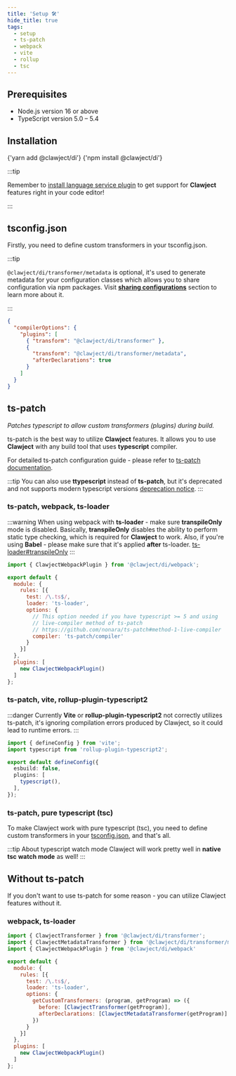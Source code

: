 ```yaml
---
title: 'Setup 🛠'
hide_title: true
tags:
  - setup
  - ts-patch
  - webpack
  - vite
  - rollup
  - tsc
---
```


## Prerequisites
  - Node.js version 16 or above
  - TypeScript version 5.0 – 5.4

## Installation


<Tabs>
  <TabItem value="yarn" label="yarn" default>
    <CodeBlock language="bash">
      {'yarn add @clawject/di'}
    </CodeBlock>
  </TabItem>
  <TabItem value="npm" label="npm">
    <CodeBlock language="bash">
      {'npm install @clawject/di'}
    </CodeBlock>
  </TabItem>
</Tabs>

:::tip

Remember to [install language service plugin](./language-service) to get support for **Clawject** features right in your code editor!

:::

## tsconfig.json

Firstly, you need to define custom transformers in your tsconfig.json.

:::tip

`@clawject/di/transformer/metadata` is optional, it's used to generate metadata for your configuration classes which allows you to share configuration via npm packages.
Visit [**sharing configurations**](./guides/sharing-configurations) section to learn more about it.

:::

```json title="tsconfig.json"
{
  "compilerOptions": {
    "plugins": [
      { "transform": "@clawject/di/transformer" },
      {
        "transform": "@clawject/di/transformer/metadata",
        "afterDeclarations": true
      }
    ]
  }
}
```

## ts-patch
*Patches typescript to allow custom transformers (plugins) during build.*

ts-patch is the best way to utilize **Clawject** features.
It allows you to use **Clawject** with any build tool that uses **typescript** compiler.

For detailed ts-patch configuration guide - please refer to [ts-patch documentation](https://github.com/nonara/ts-patch#readme).

:::tip
You can also use **ttypescript** instead of **ts-patch**, but it's deprecated and not supports modern typescript versions
[deprecation notice](https://github.com/cevek/ttypescript#deprecation-notice).
:::

### ts-patch, webpack, ts-loader

:::warning
When using webpack with **ts-loader** - make sure **transpileOnly** mode is disabled.
Basically, **transpileOnly** disables the ability to perform static type checking,
which is required for **Clawject** to work.
Also, if you're using **Babel** - please make sure that it's applied **after** ts-loader.
[ts-loader#transpileOnly](https://github.com/TypeStrong/ts-loader#transpileonly)
:::

```js title="webpack.config.js"
import { ClawjectWebpackPlugin } from '@clawject/di/webpack';

export default {
  module: {
    rules: [{
      test: /\.ts$/,
      loader: 'ts-loader',
      options: {
        // This option needed if you have typescript >= 5 and using
        // live-compiler method of ts-patch
        // https://github.com/nonara/ts-patch#method-1-live-compiler
        compiler: 'ts-patch/compiler'
      }
    }]
  },
  plugins: [
    new ClawjectWebpackPlugin()
  ]
};
```

### ts-patch, vite, rollup-plugin-typescript2

:::danger
Currently **Vite** or **rollup-plugin-typescript2** not correctly utilizes ts-patch,
it's ignoring compilation errors produced by Clawject, so it could lead to runtime errors.
:::

```ts title="vite.config.ts"
import { defineConfig } from 'vite';
import typescript from 'rollup-plugin-typescript2';

export default defineConfig({
  esbuild: false,
  plugins: [
    typescript(),
  ],
});
```

### ts-patch, pure typescript (tsc)

To make Clawject work with pure typescript (tsc), you need to define custom transformers in your [tsconfig.json](#tsconfigjson), and that's all.

:::tip About typescript watch mode
Clawject will work pretty well in **native tsc watch mode** as well!
:::

## Without ts-patch
If you don't want to use ts-patch for some reason - you can utilize Clawject features without it.

### webpack, ts-loader

```js title="webpack.config.js"
import { ClawjectTransformer } from '@clawject/di/transformer';
import { ClawjectMetadataTransformer } from '@clawject/di/transformer/metadata';
import { ClawjectWebpackPlugin } from '@clawject/di/webpack'

export default {
  module: {
    rules: [{
      test: /\.ts$/,
      loader: 'ts-loader',
      options: {
        getCustomTransformers: (program, getProgram) => ({
          before: [ClawjectTransformer(getProgram)],
          afterDeclarations: [ClawjectMetadataTransformer(getProgram)]
        })
      }
    }]
  },
  plugins: [
    new ClawjectWebpackPlugin()
  ]
};
```
